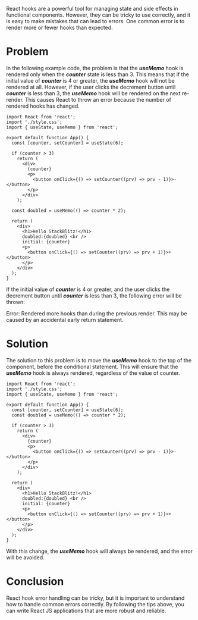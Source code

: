 React hooks are a powerful tool for managing state and side effects in functional components. However, they can be tricky to use correctly, and it is easy to make mistakes that can lead to errors. One common error is to render more or fewer hooks than expected.

# Problem

In the following example code, the problem is that the ***useMemo*** hook is rendered only when the ***counter*** state is less than 3. This means that if the initial value of ***counter*** is 4 or greater, the ***useMemo*** hook will not be rendered at all. However, if the user clicks the decrement button until ***counter*** is less than 3, the ***useMemo*** hook will be rendered on the next re-render. This causes React to throw an error because the number of rendered hooks has changed.

```
import React from 'react';
import './style.css';
import { useState, useMemo } from 'react';

export default function App() {
  const [counter, setCounter] = useState(6);

  if (counter > 3)
    return (
      <div>
        {counter}
        <p>
          <button onClick={() => setCounter((prv) => prv - 1)}>-</button>
        </p>
      </div>
    );

  const doubled = useMemo(() => counter * 2);

  return (
    <div>
      <h1>Hello StackBlitz!</h1>
      doubled:{doubled} <br />
      initial: {counter}
      <p>
        <button onClick={() => setCounter((prv) => prv + 1)}>+</button>
      </p>
    </div>
  );
}

```
If the initial value of ***counter*** is 4 or greater, and the user clicks the decrement button until ***counter*** is less than 3, the following error will be thrown:

Error: Rendered more hooks than during the previous render. This may be caused by an accidental early return statement.


# Solution

The solution to this problem is to move the ***useMemo*** hook to the top of the component, before the conditional statement. This will ensure that the ***useMemo*** hook is always rendered, regardless of the value of counter.

```
import React from 'react';
import './style.css';
import { useState, useMemo } from 'react';

export default function App() {
  const [counter, setCounter] = useState(6);
  const doubled = useMemo(() => counter * 2);

  if (counter > 3)
    return (
      <div>
        {counter}
        <p>
          <button onClick={() => setCounter((prv) => prv - 1)}>-</button>
        </p>
      </div>
    );

  return (
    <div>
      <h1>Hello StackBlitz!</h1>
      doubled:{doubled} <br />
      initial: {counter}
      <p>
        <button onClick={() => setCounter((prv) => prv + 1)}>+</button>
      </p>
    </div>
  );
}

```

With this change, the ***useMemo*** hook will always be rendered, and the error will be avoided.

# Conclusion

React hook error handling can be tricky, but it is important to understand how to handle common errors correctly. By following the tips above, you can write React JS applications that are more robust and reliable.